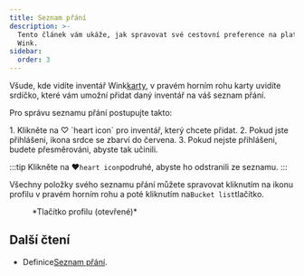 ```yaml
---
title: Seznam přání
description: >-
  Tento článek vám ukáže, jak spravovat své cestovní preference na platformě
  Wink.
sidebar:
  order: 3
---
```


Všude, kde vidíte inventář Wink[karty](/studio/cards), v pravém horním rohu karty uvidíte srdíčko, které vám umožní přidat daný inventář na váš seznam přání.

Pro správu seznamu přání postupujte takto:

<Steps>
  1. Klikněte na ♡ `heart icon` pro inventář, který chcete přidat.
  2. Pokud jste přihlášeni, ikona srdce se zbarví do červena.
  3. Pokud nejste přihlášeni, budete přesměrováni, abyste tak učinili.
</Steps>


:::tip
Klikněte na ♥️`heart icon`podruhé, abyste ho odstranili ze seznamu.
:::

Všechny položky svého seznamu přání můžete spravovat kliknutím na ikonu profilu v pravém horním rohu a poté kliknutím na`Bucket list`tlačítko.

<figure>
  <CloudinaryImage width="350" height="404" resize="scale" quality="best" alt="Tlačítko účtu po ověření" src="academy/account-button-auth-open" errorImage="noimage_opaque_nyrtl0.png" />

  <figcaption>*Tlačítko profilu (otevřené)*</figcaption>
</figure>


## Další čtení

* Definice[Seznam přání](https://en.wikipedia.org/wiki/Bucket_list).


